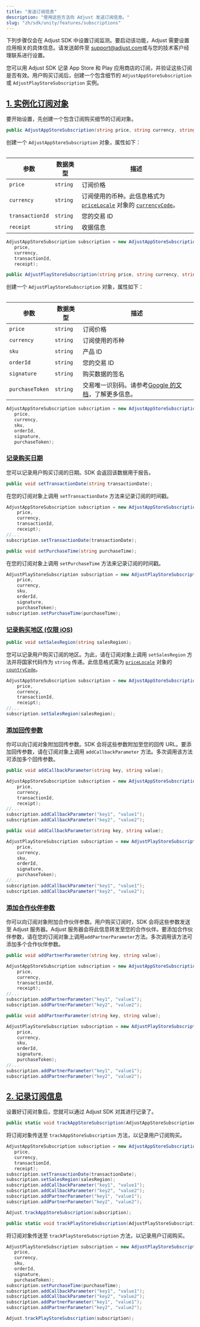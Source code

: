 ```yaml
---
title: "发送订阅信息"
description: "使用这些方法向 Adjust 发送订阅信息。"
slug: "zh/sdk/unity/features/subscriptions"
---
```


<Callout type="important">

下列步骤仅会在 Adjust SDK 中设置订阅监测。要启动该功能，Adjust 需要设置应用相关的具体信息。请发送邮件至 [support@adjust.com](mailto:support@adjust.com)或与您的技术客户经理联系进行设置。

</Callout>

您可以用 Adjust SDK 记录 App Store 和 Play 应用商店的订阅，并验证这些订阅是否有效。用户购买订阅后，创建一个包含细节的 `AdjustAppStoreSubscription` 或 `AdjustPlayStoreSubscription` 实例。

## [1\. 实例化订阅对象](1-instantiate-a-subscription-object)

要开始设置，先创建一个包含订阅购买细节的订阅对象。

<Tabs>
<Tab title="App Store" sync="appstore" icon="PlatformIos">
<CodeBlock title="方法签名">

```cs
public AdjustAppStoreSubscription(string price, string currency, string transactionId, string receipt)
```

</CodeBlock>

创建一个 `AdjustAppStoreSubscription` 对象，属性如下：

<Table>

| 参数            | 数据类型 | 描述                                                                                                                                                                                                                                                                     |
| --------------- | -------- | ------------------------------------------------------------------------------------------------------------------------------------------------------------------------------------------------------------------------------------------------------------------------ |
| `price`         | `string` | 订阅价格                                                                                                                                                                                                                                                                 |
| `currency`      | `string` | 订阅使用的币种。此信息格式为 [`priceLocale`](https://developer.apple.com/documentation/foundation/nslocale/1642836-currencycode?language=objc) 对象的 [`currencyCode`](https://developer.apple.com/documentation/storekit/skproduct/1506145-pricelocale?language=objc)。 |
| `transactionId` | `string` | 您的交易 ID                                                                                                                                                                                                                                                              |
| `receipt`       | `string` | 收据信息                                                                                                                                                                                                                                                                 |

</Table>

```cs
AdjustAppStoreSubscription subscription = new AdjustAppStoreSubscription(
   price,
   currency,
   transactionId,
   receipt);
```

</Tab>
<Tab title="Play 商店" sync="playstore" icon="PlatformGooglePlay">
<CodeBlock title="方法签名">

```cs
public AdjustPlayStoreSubscription(string price, string currency, string sku, string orderId, string signature, string purchaseToken)
```

</CodeBlock>

创建一个 `AdjustPlayStoreSubscription` 对象，属性如下：

<Table>

| 参数            | 数据类型 | 描述                                                                                                                                                       |
| --------------- | -------- | ---------------------------------------------------------------------------------------------------------------------------------------------------------- |
| `price`         | `string` | 订阅价格                                                                                                                                                   |
| `currency`      | `string` | 订阅使用的币种                                                                                                                                             |
| `sku`           | `string` | 产品 ID                                                                                                                                                    |
| `orderId`       | `string` | 您的交易 ID                                                                                                                                                |
| `signature`     | `string` | 购买数据的签名                                                                                                                                             |
| `purchaseToken` | `string` | 交易唯一识别码。请参考[Google 的文档](<https://developer.android.com/reference/com/android/billingclient/api/Purchase#getPurchaseToken()>)，了解更多信息。 |

</Table>

```cs
AdjustAppStoreSubscription subscription = new AdjustAppStoreSubscription(
   price,
   currency,
   sku,
   orderId,
   signature,
   purchaseToken);
```

</Tab>
</Tabs>

### [记录购买日期](record-the-purchase-date)

您可以记录用户购买订阅的日期。SDK 会返回该数据用于报告。

<Tabs>
<Tab title="App Store" sync="appstore" icon="PlatformIos">
<CodeBlock title="方法签名">

```cs
public void setTransactionDate(string transactionDate);
```

</CodeBlock>

在您的订阅对象上调用 `setTransactionDate` 方法来记录订阅的时间戳。

```cs
AdjustAppStoreSubscription subscription = new AdjustAppStoreSubscription(
    price,
    currency,
    transactionId,
    receipt);
//...
subscription.setTransactionDate(transactionDate);
```

</Tab>
<Tab title="Play 商店" sync="playstore" icon="PlatformGooglePlay">
<CodeBlock title="方法签名">

```cs
public void setPurchaseTime(string purchaseTime);
```

</CodeBlock>

在您的订阅对象上调用 `setPurchaseTime` 方法来记录订阅的时间戳。

```cs
AdjustPlayStoreSubscription subscription = new AdjustPlayStoreSubscription(
    price,
    currency,
    sku,
    orderId,
    signature,
    purchaseToken);
subscription.setPurchaseTime(purchaseTime);
```

</Tab>
</Tabs>

### [记录购买地区 \(仅限 iOS\)](record-the-purchase-region-ios-only)

<CodeBlock title="方法签名">

```cs
public void setSalesRegion(string salesRegion);
```

</CodeBlock>

您可以记录用户购买订阅的地区。为此，请在订阅对象上调用 `setSalesRegion` 方法并将国家代码作为 `string` 传递。此信息格式需为 [`priceLocale`](https://developer.apple.com/documentation/storekit/skproduct/1506145-pricelocale?language=swift) 对象的 [`countryCode`](https://developer.apple.com/documentation/foundation/nslocale/1643060-countrycode?language=swift)。

```cs
AdjustAppStoreSubscription subscription = new AdjustAppStoreSubscription(
    price,
    currency,
    transactionId,
    receipt);
//...
subscription.setSalesRegion(salesRegion);
```

### [添加回传参数](add-callback-parameters)

你可以向订阅对象附加回传参数。SDK 会将这些参数附加至您的回传 URL。要添加回传参数，请在订阅对象上调用 `addCallbackParameter` 方法。多次调用该方法可添加多个回传参数。

<Tabs>
<Tab title="App Store" sync="appstore" icon="PlatformIos">
<CodeBlock title="方法签名">

```cs
public void addCallbackParameter(string key, string value);
```

</CodeBlock>

```cs
AdjustAppStoreSubscription subscription = new AdjustAppStoreSubscription(
    price,
    currency,
    transactionId,
    receipt);
//...
subscription.addCallbackParameter("key1", "value1");
subscription.addCallbackParameter("key2", "value2");
```

</Tab>
<Tab title="Play 商店" sync="playstore" icon="PlatformGooglePlay">
<CodeBlock title="方法签名">

```cs
public void addCallbackParameter(string key, string value);
```

</CodeBlock>

```cs
AdjustPlayStoreSubscription subscription = new AdjustPlayStoreSubscription(
    price,
    currency,
    sku,
    orderId,
    signature,
    purchaseToken);
//...
subscription.addCallbackParameter("key1", "value1");
subscription.addCallbackParameter("key2", "value2");
```

</Tab>
</Tabs>

### [添加合作伙伴参数](add-partner-parameters)

你可以向订阅对象附加合作伙伴参数。用户购买订阅时，SDK 会将这些参数发送至 Adjust 服务器。Adjust 服务器会将此信息转发至您的合作伙伴。要添加合作伙伴参数，请在您的订阅对象上调用`addPartnerParameter`方法。多次调用该方法可添加多个合作伙伴参数。

<Tabs>
<Tab title="App Store" sync="appstore" icon="PlatformIos">
<CodeBlock title="方法签名">

```cs
public void addPartnerParameter(string key, string value);
```

</CodeBlock>

```cs
AdjustAppStoreSubscription subscription = new AdjustAppStoreSubscription(
    price,
    currency,
    transactionId,
    receipt);
//...
subscription.addPartnerParameter("key1", "value1");
subscription.addPartnerParameter("key2", "value2");
```

</Tab>
<Tab title="Play 商店" sync="playstore" icon="PlatformGooglePlay">
<CodeBlock title="方法签名">

```cs
public void addPartnerParameter(string key, string value);
```

</CodeBlock>

```cs
AdjustPlayStoreSubscription subscription = new AdjustPlayStoreSubscription(
    price,
    currency,
    sku,
    orderId,
    signature,
    purchaseToken);
//...
subscription.addPartnerParameter("key1", "value1");
subscription.addPartnerParameter("key2", "value2");
```

</Tab>
</Tabs>

## [2\. 记录订阅信息](2-record-subscription-information)

设置好订阅对象后，您就可以通过 Adjust SDK 对其进行记录了。

<Tabs>
<Tab title="App Store" sync="appstore" icon="PlatformIos">
<CodeBlock title="方法签名">

```cs
public static void trackAppStoreSubscription(AdjustAppStoreSubscription subscription);
```

</CodeBlock>

将订阅对象传送至 `trackAppStoreSubscription` 方法，以记录用户订阅购买。

```cs
AdjustAppStoreSubscription subscription = new AdjustAppStoreSubscription(
   price,
   currency,
   transactionId,
   receipt);
subscription.setTransactionDate(transactionDate);
subscription.setSalesRegion(salesRegion);
subscription.addCallbackParameter("key1", "value1");
subscription.addCallbackParameter("key2", "value2");
subscription.addPartnerParameter("key1", "value1");
subscription.addPartnerParameter("key2", "value2");

Adjust.trackAppStoreSubscription(subscription);
```

</Tab>
<Tab title="Play 商店" sync="playstore" icon="PlatformGooglePlay">
<CodeBlock title="方法签名">

```cs
public static void trackPlayStoreSubscription(AdjustPlayStoreSubscription subscription);
```

</CodeBlock>

将订阅对象传送至 `trackPlayStoreSubscription` 方法，以记录用户订阅购买。

```cs
AdjustPlayStoreSubscription subscription = new AdjustPlayStoreSubscription(
   price,
   currency,
   sku,
   orderId,
   signature,
   purchaseToken);
subscription.setPurchaseTime(purchaseTime);
subscription.addCallbackParameter("key1", "value1");
subscription.addCallbackParameter("key2", "value2");
subscription.addPartnerParameter("key1", "value1");
subscription.addPartnerParameter("key2", "value2");

Adjust.trackPlayStoreSubscription(subscription);
```

</Tab>
</Tabs>
